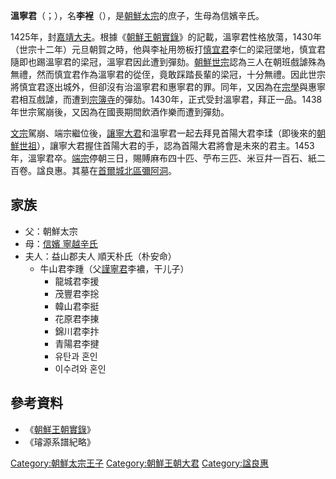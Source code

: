 '''溫寧君'''（{{lang-ko|온녕군}}；{{bd|1407年||1453年||catIdx=W}}），名'''李裎'''（{{lang-ko|이정}}），是[[朝鮮太宗|朝鮮太宗]]的庶子，生母為信嬪辛氏。

1425年，封[[嘉靖大夫|嘉靖大夫]]。根據《[[朝鮮王朝實錄|朝鮮王朝實錄]]》的記載，溫寧君性格放蕩，1430年（世宗十二年）元旦朝賀之時，他與{{link-ko|惠寧君|혜령군}}李祉用笏板打[[慎宜君|慎宜君]]李仁的梁冠墜地，慎宜君隨即也踢溫寧君的梁冠，溫寧君因此遭到彈劾。[[朝鮮世宗|朝鮮世宗]]認為三人在朝班戲謔殊為無禮，然而慎宜君作為溫寧君的從侄，竟敢踩踏長輩的梁冠，十分無禮。因此世宗將慎宜君逐出城外，但卻沒有治溫寧君和惠寧君的罪。同年，又因為在[[宗學|宗學]]與惠寧君相互戲謔，而遭到[[宗簿寺|宗簿寺]]的彈劾。1430年，正式受封溫寧君，拜正一品。1438年世宗駕崩後，又因為在國喪期間飲酒作樂而遭到彈劾。

[[朝鮮文宗|文宗]]駕崩、端宗繼位後，[[讓寧大君|讓寧大君]]和溫寧君一起去拜見首陽大君李瑈（即後來的[[朝鮮世祖|朝鮮世祖]]），讓寧大君握住首陽大君的手，認為首陽大君將會是未來的君主。1453年，溫寧君卒。[[朝鮮端宗|端宗]]停朝三日，賜賻麻布四十匹、苧布三匹、米豆幷一百石、紙二百卷。諡良惠。其墓在[[首爾|首爾]][[城北區|城北區]][[彌阿洞|彌阿洞]]。
==家族==
*父：朝鮮太宗
*母：[[信嬪辛氏|信嬪 寧越辛氏]]
*夫人：益山郡夫人 順天朴氏（朴安命）
**牛山君李踵（父[[謹寧君|謹寧君]]李襛，干儿子）
***龍城君李援
***茂豐君李捴
***韓山君李挺
***花原君李㨂
***錦川君李抃
***青陽君李揵
***유탄과 혼인
***이수려와 혼인

==參考資料==
*《[[朝鮮王朝實錄|朝鮮王朝實錄]]》
*《璿源系譜紀略》

[[Category:朝鮮太宗王子|Category:朝鮮太宗王子]]
[[Category:朝鮮王朝大君|Category:朝鮮王朝大君]]
[[Category:諡良惠|Category:諡良惠]]